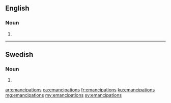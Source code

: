 ==English==

===Noun===
{{head|en|noun plural form}}

# {{plural of|emancipation|lang=en}}

----

==Swedish==

===Noun===
{{head|sv|noun form}}

# {{sv-noun-form-indef-gen|emancipation}}

[[ar:emancipations]]
[[ca:emancipations]]
[[fr:emancipations]]
[[ku:emancipations]]
[[mg:emancipations]]
[[my:emancipations]]
[[sv:emancipations]]